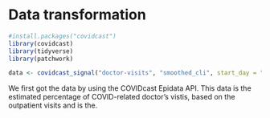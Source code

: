 # Data transformation
```r
#install.packages("covidcast")
library(covidcast)
library(tidyverse)
library(patchwork)
```
```r
data <- covidcast_signal("doctor-visits", "smoothed_cli", start_day = "2020-05-01", end_day = "2020-06-07")
```
We first got the data by using the COVIDcast Epidata API. This data is the estimated percentage of COVID-related doctor's vistis, based on the outpatient visits and is the. 

